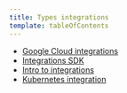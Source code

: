 ```yaml
---
title: Types integrations
template: tableOfContents
---
```


* [Google Cloud integrations](/docs/infrastructure/integrations/types-integrations/google-cloud-integrations)
* [Integrations SDK](/docs/infrastructure/integrations/types-integrations/integrations-sdk)
* [Intro to integrations](/docs/infrastructure/integrations/types-integrations/intro-integrations)
* [Kubernetes integration](/docs/infrastructure/integrations/types-integrations/introduction-kubernetes-integration)
